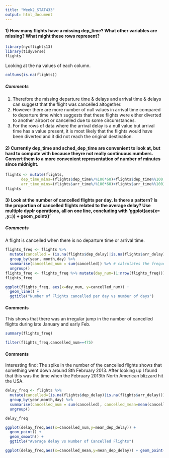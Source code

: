 ```yaml
---
title: "Week2_STAT433"
output: html_document
---
```


#### 1) How many flights have a missing dep_time? What other variables are missing? What might these rows represent?
``` r
library(nycflights13)
library(tidyverse)
flights
```

Looking at the na values of each column.
``` r
colSums(is.na(flights))
```

##### Comments

1. Therefore the missing departure time & delays and arrival time & delays can suggest that the flight was cancelled altogether.  
2. However there are more number of null values in arrival time compared to departure time which suggests that these flights were either diverted to another airport or cancelled due to some circumstances.  
3. For the rows of data where the arrival delay is a null value but arrival time has a value present, it is most likely that the flights would have been diverted and it did not reach the original destination.

#### 2) Currently dep_time and sched_dep_time are convenient to look at, but hard to compute with because theyre not really continuous numbers. Convert them to a more convenient representation of number of minutes since midnight.

```r
flights <- mutate(flights,
       dep_time_mins=(flights$dep_time%/%100*60)+flights$dep_time%%100,
       arr_time_mins=(flights$arr_time%/%100*60)+flights$arr_time%%100)
flights
```


#### 3) Look at the number of cancelled flights per day. Is there a pattern? Is the proportion of cancelled flights related to the average delay? Use multiple dyplr operations, all on one line, concluding with 'ggplot(aes(x= ,y=)) + geom_point()'

##### Comments  
A flight is cancelled when there is no departure time or arrival time.

```r
flights_freq <- flights %>% 
  mutate(cancelled = (is.na(flights$dep_delay)|is.na(flights$arr_delay))) %>% # considers for cases 1 and 2
  group_by(year, month,day) %>% 
  summarise(cancelled_num = sum(cancelled)) %>% # calculates the frequency cancelled flights per day
  ungroup()
flights_freq <- flights_freq %>% mutate(day_num=(1:nrow(flights_freq)))
flights_freq
```

``` r
ggplot(flights_freq, aes(x=day_num, y=cancelled_num)) + 
  geom_line() +
  ggtitle("Number of Flights cancelled per day vs number of days")
```

#### Comments  
This shows that there was an irregular jump in the number of cancelled flights during late January and early Feb.

```r
summary(flights_freq)
```
```r
filter(flights_freq,cancelled_num==475)
```
#### Comments  
Interesting find: The spike in the number of the cancelled flights shows that something went down around 8th February 2013. After looking up I found that this was the time when the February 2013th North American blizzard hit the USA.

```r
delay_freq <- flights %>% 
  mutate(cancelled=(is.na(flights$dep_delay)|is.na(flights$arr_delay))) %>%
  group_by(year,month,day) %>%
  summarise(cancelled_num = sum(cancelled), cancelled_mean=mean(cancelled), mean_dep_delay = mean(dep_delay,na.rm=TRUE),mean_arr_delay=mean(arr_delay,na.rm=TRUE)) %>%
  ungroup()

delay_freq
```

``` r
ggplot(delay_freq,aes(x=cancelled_num,y=mean_dep_delay)) + 
  geom_point() +
  geom_smooth() +
  ggtitle("Average delay vs Number of Cancelled Flights")
```

```r
ggplot(delay_freq,aes(x=cancelled_mean,y=mean_dep_delay)) + geom_point() +geom_smooth()
```